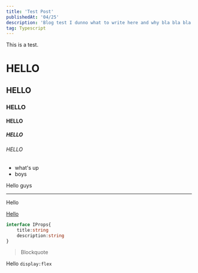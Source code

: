 ```yaml
---
title: 'Test Post'
publishedAt: '04/25'
description: 'Blog test I dunno what to write here and why bla bla bla bla bla'
tag: Typescript
---
```


This is a test.
# HELLO
## HELLO
### HELLO
#### HELLO
##### HELLO
###### HELLO
- what's up
- boys

Hello guys
***
Hello

[Hello](/home)
```typescript:test.ts
interface IProps{
    title:string
    description:string
}
```

> Blockquote

Hello `display:flex`